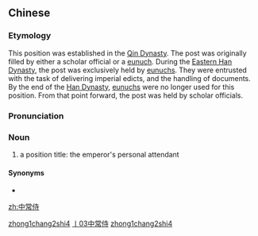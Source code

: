 ==Chinese==
{{zh-forms|type=12}}

===Etymology===
This position was established in the [[w:Qin Dynasty|Qin Dynasty]]. The post was originally filled by either a scholar official or a [[eunuch]]. During the [[w:Han Dynasty|Eastern Han Dynasty]], the post was exclusively held by [[eunuch]]s. They were entrusted with the task of delivering imperial edicts, and the handling of documents. By the end of the [[w:Han Dynasty|Han Dynasty]], [[eunuch]]s were no longer used for this position. From that point forward, the post was held by scholar officials.

===Pronunciation===
{{zh-pron
|m=zhōngchángshì
|cat=n
}}

===Noun===
{{zh-noun}}

# {{lb|zh|archaic}} a position title: the emperor's personal attendant

====Synonyms====
* {{l|zh|常侍}}

[[Category:Mandarin archaic terms|zhong1chang2shi4]]
[[Category:zh:Job titles in Romance of the Three Kingdoms|丨03中常侍]]
[[Category:zh:Job titles in Romance of the Three Kingdoms|zhong1chang2shi4]]

[[zh:中常侍]]